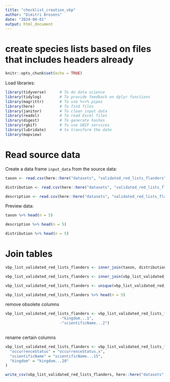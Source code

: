 ```yaml
---
title: "checklist_creation_vbp"
author: "Dimitri Brosens"
date: "2024-08-01"
output: html_document
---
```


# create species lists based on files that includes headers already

```r
knitr::opts_chunk$set(echo = TRUE)
```

Load libraries:

```r
library(tidyverse)      # To do data science
library(tidylog)        # To provide feedback on dplyr functions
library(magrittr)       # To use %<>% pipes
library(here)           # To find files
library(janitor)        # To clean input data
library(readxl)         # To read Excel files
library(digest)         # To generate hashes
library(rgbif)          # To use GBIF services
library(lubridate)      # to transform the date
library(mapview)
```

# Read source data

Create a data frame `input_data` from the source data:

```r
taxon <- read.csv(here::here("datasets", "validated_red_lists_flanders", "data", "raw", "taxon.csv"))
```

```r
distribution <- read.csv(here::here("datasets", "validated_red_lists_flanders", "data", "raw", "distribution.csv"))
```

```r
description <- read.csv(here::here("datasets", "validated_red_lists_flanders", "data", "raw", "description.csv"))
```



Preview data:

```r
taxon %>% head(n = 5)
```
```r
description %>% head(n = 5)
```

```r
distribution %>% head(n = 5)
```

# Join tables


```r
vbp_list_validated_red_lists_flanders <- inner_join(taxon, distribution, by = 'taxonID')
```

```r
vbp_list_validated_red_lists_flanders <- inner_join(vbp_list_validated_red_lists_flanders_a, description, by = 'taxonID')
```

```r
vbp_list_validated_red_lists_flanders <- unique(vbp_list_validated_red_lists_flanders)
```


```r
vbp_list_validated_red_lists_flanders %>% head(n = 5)
```
remove obsolete columns

```r
vbp_list_validated_red_lists_flanders <- vbp_list_validated_red_lists_flanders %>% select(
                        -"kingdom...1",
                        -"scientificName...2")
 
```
rename certain columns

```r
vbp_list_validated_red_lists_flanders <- vbp_list_validated_red_lists_flanders %>% rename(
  "occurrenceStatus" = "occurrenceStatus.x",
  "scientificName" = "scientificName...15",
  "kingdom" = "kingdom...20"
)
```




```r
write_csv(vbp_list_validated_red_lists_flanders, here::here("datasets", "validated_red_lists_flanders", "data", "processed", "vbp_validated_red_lists_flanders.csv"), na = "")
```

